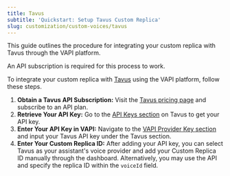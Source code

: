 ```yaml
---
title: Tavus
subtitle: 'Quickstart: Setup Tavus Custom Replica'
slug: customization/custom-voices/tavus
---
```



This guide outlines the procedure for integrating your custom replica with Tavus through the VAPI platform.

<Note>An API subscription is required for this process to work.</Note>

To integrate your custom replica with [Tavus](https://platform.tavus.io/) using the VAPI platform, follow these steps.

1. **Obtain a Tavus API Subscription:** Visit the [Tavus pricing page](https://platform.tavus.io/billing) and subscribe to an API plan.
2. **Retrieve Your API Key:** Go to the [API Keys section](https://platform.tavus.io/api-keys) on Tavus to get your API key.
3. **Enter Your API Key in VAPI:** Navigate to the [VAPI Provider Key section](https://dashboard.vapi.ai/keys) and input your Tavus API key under the Tavus section.
4. **Enter Your Custom Replica ID:** After adding your API key, you can select Tavus as your assistant's voice provider and add your Custom Replica ID manually through the dashboard. Alternatively, you may use the API and specify the replica ID within the `voiceId` field.
